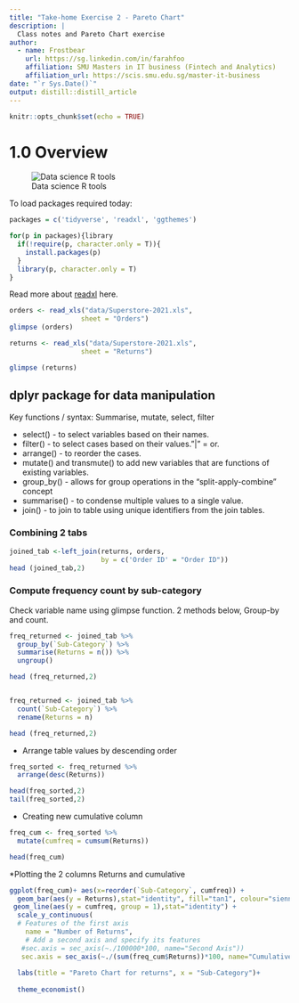 ```yaml
---
title: "Take-home Exercise 2 - Pareto Chart"
description: |
  Class notes and Pareto Chart exercise
author:
  - name: Frostbear 
    url: https://sg.linkedin.com/in/farahfoo
    affiliation: SMU Masters in IT business (Fintech and Analytics)
    affiliation_url: https://scis.smu.edu.sg/master-it-business
date: "`r Sys.Date()`"
output: distill::distill_article
---
```


```r
knitr::opts_chunk$set(echo = TRUE)
```

# 1.0 Overview
![Data science R tools](C:/farahfoo/VA/pictures/datascience.png)

To load packages required today:

```r
packages = c('tidyverse', 'readxl', 'ggthemes')

for(p in packages){library
  if(!require(p, character.only = T)){
    install.packages(p)
  }
  library(p, character.only = T)
}
```
Read more about [readxl](https://readxl.tidyverse.org/) here. 

```r
orders <- read_xls("data/Superstore-2021.xls",
                  sheet = "Orders")
glimpse (orders)

returns <- read_xls("data/Superstore-2021.xls",
                  sheet = "Returns")

glimpse (returns)
```
## dplyr package for data manipulation

Key functions / syntax: Summarise, mutate, select, filter

* select() - to select variables based on their names.
* filter() - to select cases based on their values."|" = or. 
* arrange() - to reorder the cases.
* mutate() and transmute() to add new variables that are functions of existing variables.
* group_by() - allows for group operations in the "split-apply-combine" concept
* summarise() - to condense multiple values to a single value.
* join() - to join to table using unique identifiers from the join tables.

### Combining 2 tabs
```r
joined_tab <-left_join(returns, orders,
                       by = c('Order ID' = "Order ID"))
head (joined_tab,2)
```

### Compute frequency count by sub-category
Check variable name using glimpse function. 2 methods below, Group-by and count. 

```r

freq_returned <- joined_tab %>%
  group_by(`Sub-Category`) %>%
  summarise(Returns = n()) %>%
  ungroup()

head (freq_returned,2)


freq_returned <- joined_tab %>% 
  count(`Sub-Category`) %>%
  rename(Returns = n)

head (freq_returned,2)

```




* Arrange table values by descending order

```r
freq_sorted <- freq_returned %>%
  arrange(desc(Returns))

head(freq_sorted,2)
tail(freq_sorted,2)
```

* Creating new cumulative column

```r
freq_cum <- freq_sorted %>%
  mutate(cumfreq = cumsum(Returns))

head(freq_cum)
```


*Plotting the 2 columns Returns and cumulative

```r

ggplot(freq_cum)+ aes(x=reorder(`Sub-Category`, cumfreq)) +
  geom_bar(aes(y = Returns),stat="identity", fill="tan1", colour="sienna3") +
 geom_line(aes(y = cumfreq, group = 1),stat="identity") +
  scale_y_continuous(
  # Features of the first axis
    name = "Number of Returns",
    # Add a second axis and specify its features
   #sec.axis = sec_axis(~./100000*100, name="Second Axis"))
   sec.axis = sec_axis(~./(sum(freq_cum$Returns))*100, name="Cumulative % of returns")) +
  
  labs(title = "Pareto Chart for returns", x = "Sub-Category")+
  
  theme_economist()


```







